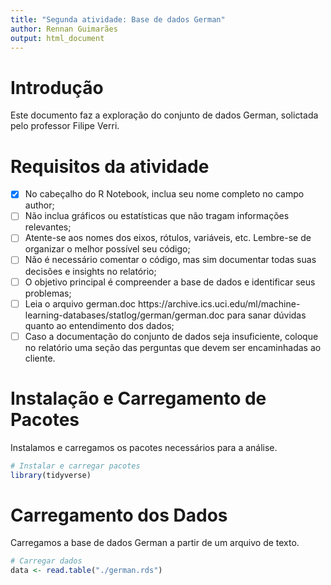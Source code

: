 ```yaml
---
title: "Segunda atividade: Base de dados German"
author: Rennan Guimarães
output: html_document
---
```


# Introdução

Este documento faz a exploração do conjunto de dados German, solictada pelo professor Filipe Verri.

# Requisitos da atividade

- [x] No cabeçalho do R Notebook, inclua seu nome completo no campo author;
- [ ] Não inclua gráficos ou estatísticas que não tragam informações relevantes;
- [ ] Atente-se aos nomes dos eixos, rótulos, variáveis, etc. Lembre-se de organizar o melhor possível seu código;
- [ ] Não é necessário comentar o código, mas sim documentar todas suas decisões e insights no relatório;
- [ ] O objetivo principal é compreender a base de dados e identificar seus problemas;
- [ ] Leia o arquivo german.doc https://archive.ics.uci.edu/ml/machine-learning-databases/statlog/german/german.doc para sanar dúvidas quanto ao entendimento dos dados;
- [ ] Caso a documentação do conjunto de dados seja insuficiente, coloque no relatório uma seção das perguntas que devem ser encaminhadas ao cliente.

# Instalação e Carregamento de Pacotes

Instalamos e carregamos os pacotes necessários para a análise.

```r
# Instalar e carregar pacotes
library(tidyverse)
```

# Carregamento dos Dados

Carregamos a base de dados German a partir de um arquivo de texto.

```r
# Carregar dados
data <- read.table("./german.rds")
```